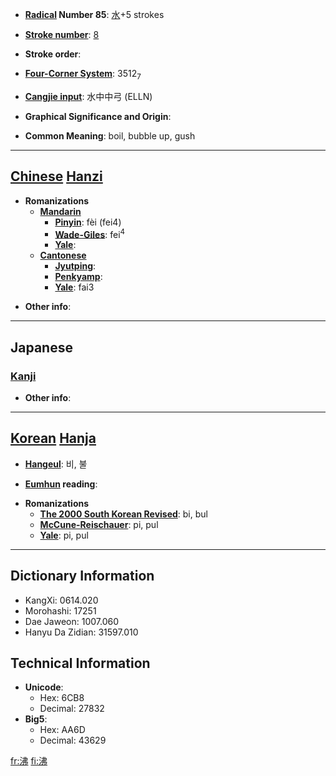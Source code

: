* '''[[Wiktionary:Chinese radical index| Radical]] Number 85''': [[Wiktionary:Chinese radical index 水|水]]+5 strokes

* '''[[Wiktionary:Chinese total strokes index|Stroke number]]''': [[Wiktionary:Chinese total strokes index 8|8]]

* '''Stroke order''': 

* '''[[Wiktionary:Chinese four corner index|Four-Corner System]]''': 3512<sub>7</sub>

* '''[[Wiktionary:Chinese Cangjie index|Cangjie input]]''': 水中中弓 (ELLN)

* '''Graphical Significance and Origin''': 

* '''Common Meaning''': boil, bubble up, gush

----

== [[Chinese]] [[Hanzi]] ==

* '''Romanizations'''
** '''[[Mandarin]]'''
*** '''[[Pinyin]]''': fèi (fei4)
*** '''[[Wade-Giles]]''': fei<sup>4</sup>
*** '''[[Yale]]''': 
** '''[[Cantonese]]'''
*** '''[[Jyutping]]''':
*** '''[[Penkyamp]]''': 
*** '''[[Yale]]''': fai3

* '''Other info''': 

----

==Japanese==
===[[Kanji]]===
{{kanji|on readings=[[ふつ]] (futsu)
|kun readings=[[わく]] (waku), [[わかす]] (wakasu)
}}

* '''Other info''':  

----

== [[Korean]] [[Hanja]] ==

* '''[[Hangeul]]''': 비, 불

* '''[[Eumhun]] reading''': 

* '''Romanizations'''
** '''[[The 2000 South Korean Revised Romanization|The 2000 South Korean Revised]]''': bi, bul
** '''[[McCune-Reischauer]]''': pi, pul
** '''[[Yale]]''': pi, pul

----

== Dictionary Information ==

* KangXi: 0614.020
* Morohashi: 17251
* Dae Jaweon: 1007.060
* Hanyu Da Zidian: 31597.010

== Technical Information ==

* '''Unicode''':
** Hex: 6CB8
** Decimal: 27832
* '''Big5''':
** Hex: AA6D
** Decimal: 43629

[[fr:沸]]
[[fi:沸]]